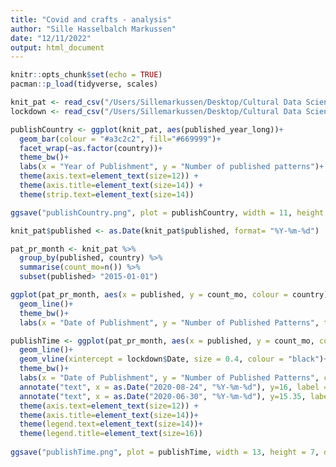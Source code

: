 ```yaml
---
title: "Covid and crafts - analysis"
author: "Sille Hasselbalch Markussen"
date: "12/11/2022"
output: html_document
---
```


```r
knitr::opts_chunk$set(echo = TRUE)
pacman::p_load(tidyverse, scales)
```

```r
knit_pat <- read_csv("/Users/Sillemarkussen/Desktop/Cultural Data Science/au679472_markussen_sille/Final_project/clean_data/ravelry_knit_data_clean.csv")
lockdown <- read_csv("/Users/Sillemarkussen/Desktop/Cultural Data Science/au679472_markussen_sille/Final_project/clean_data/lockdown_data_clean.csv")
```

```r
publishCountry <- ggplot(knit_pat, aes(published_year_long))+
  geom_bar(colour = "#a3c2c2", fill="#669999")+
  facet_wrap(~as.factor(country))+
  theme_bw()+
  labs(x = "Year of Publishment", y = "Number of published patterns")+  
  theme(axis.text=element_text(size=12)) +
  theme(axis.title=element_text(size=14)) +
  theme(strip.text=element_text(size=14))

ggsave("publishCountry.png", plot = publishCountry, width = 11, height = 7, dpi = 320)
```

```r
knit_pat$published <- as.Date(knit_pat$published, format= "%Y-%m-%d")

pat_pr_month <- knit_pat %>% 
  group_by(published, country) %>% 
  summarise(count_mo=n()) %>% 
  subset(published> "2015-01-01")
```

```r
ggplot(pat_pr_month, aes(x = published, y = count_mo, colour = country))+
  geom_line()+
  theme_bw()+
  labs(x = "Date of Publishment", y = "Number of Published Patterns", title = "Amount of Published Patterns Over Time")
```



```r
publishTime <- ggplot(pat_pr_month, aes(x = published, y = count_mo, colour = country))+
  geom_line()+
  geom_vline(xintercept = lockdown$Date, size = 0.4, colour = "black")+
  theme_bw()+
  labs(x = "Date of Publishment", y = "Number of Published Patterns", colour = "Country")+
  annotate("text", x = as.Date("2020-08-24", "%Y-%m-%d"), y=16, label = "Lockdown", col="black", size=5, parse=TRUE)+
  annotate("text", x = as.Date("2020-06-30", "%Y-%m-%d"), y=15.35, label = "dates", col="black", size=5, parse=TRUE)+  
  theme(axis.text=element_text(size=12)) +
  theme(axis.title=element_text(size=14))+
  theme(legend.text=element_text(size=14))+
  theme(legend.title=element_text(size=16))
  
ggsave("publishTime.png", plot = publishTime, width = 13, height = 7, dpi = 320)
```


